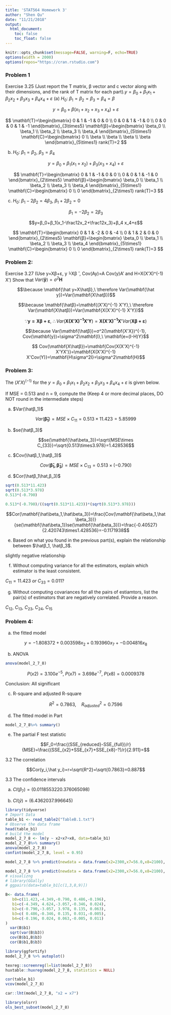 ```yaml
---
title: 'STAT564 Homework 3'
author: "Shen Qu"
date: "11/21/2018"
output: 
  html_document:
    toc: false
    toc_float: false
---
```


```r
knitr::opts_chunk$set(message=FALSE, warning=F, echo=TRUE)
options(width = 2000)
options(repos="https://cran.rstudio.com")
```

### Problem 1
Exercise 3.25 (Just report the T matrix, β vector and c vector along with their dimensions, and the rank of T matrix for each part).$y=β_0+β_1 x_1+β_2 x_2+β_3 x_3+β_4 x_4+ε$
 (a) $H_0:\ β_1=β_2=β_3=β_4=β$

$$y=β_0+β(x_1+x_2+x_3+x_4)+ε$$

$$
\mathbf{T}=\begin{bmatrix} 0 & 1 & -1 & 0 & 0 \\ 0 & 0 & 1 & -1 & 0 \\ 0 & 0 & 0 & 1 & -1  \end{bmatrix}_{3\times5} 
\mathbf{β}=\begin{bmatrix} \beta_0 \\ \beta_1 \\ \beta_2 \\ \beta_3 \\ \beta_4 \end{bmatrix}_{5\times1}
\mathbf{C}=\begin{bmatrix} 0 \\ \beta \\ \beta  \\ \beta  \\ \beta \end{bmatrix}_{5\times1} rank(T)=2
$$

 (b) $H_0:\ β_1=β_2,\ β_3=β_4$
 
$$y=β_0+β_1(x_1+x_2)+β_3(x_3+x_4)+ε$$
 
 $$
\mathbf{T}=\begin{bmatrix} 0 & 1 & -1 & 0 & 0 \\ 0 & 0 & 1 & -1 & 0 \end{bmatrix}_{2\times5} 
\mathbf{β}=\begin{bmatrix} \beta_0 \\ \beta_1 \\ \beta_2 \\ \beta_3 \\ \beta_4 \end{bmatrix}_{5\times1}
\mathbf{C}=\begin{bmatrix} 0 \\ 0 \end{bmatrix}_{2\times1} rank(T)=3
$$
 
 (c) $H_0:\ β_1-2β_2=4β_3,\ β_1+2β_2=0$

$$β_1=-2β_2=2β_3$$

$$y=β_0+β_1(x_1-\frac12x_2+\frac12x_3)+β_4 x_4+ε$$

 $$
\mathbf{T}=\begin{bmatrix} 0 & 1 & -2 & 0 & -4 \\ 0 & 1 & 2 & 0 & 0 \end{bmatrix}_{2\times5} 
\mathbf{β}=\begin{bmatrix} \beta_0 \\ \beta_1 \\ \beta_2 \\ \beta_3 \\ \beta_4 \end{bmatrix}_{5\times1}
\mathbf{C}=\begin{bmatrix} 0 \\ 0 \end{bmatrix}_{2\times1} rank(T)=3
$$

### Problem 2: 

Exercise 3.27 (Use y=Xβ+ε, y ̂=Xβ ̂ , Cov(Ay)=A Cov(y)A' and H=X(X'X)^(-1) X')
Show that $Var(\mathbf{\hat y})=\sigma^2\mathbf{H}$

$$\because \mathbf{\hat y=X\hatβ},\ \therefore Var(\mathbf{\hat y})=Var(\mathbf{X\hatβ})$$

$$\because \mathbf{\hatβ}=\mathbf{(X'X)^{-1} X'Y},\ \therefore Var(\mathbf{X\hatβ})=Var(\mathbf{X(X'X)^{-1} X'Y})$$

$$\because \mathbf{y=Xβ+ε},\ \therefore Var(\mathbf{X(X'X)^{-1} X'Y})=\mathbf{X(X'X)^{-1} X'}Var(\mathbf{Xβ+ε})$$

$$\because  Var(\mathbf{\hatβ})=σ^2(\mathbf{X'X})^{-1}, Cov(\mathbf{y})=\sigma^2\mathbf{I},\ \mathbf{e=(I-H)Y}$$

$$ Cov(\mathbf{X\hatβ})=\mathbf{Cov(X(X'X)^{-1} X'YX')}=\mathbf{X(X'X)^{-1} X'Cov(Y)}=\mathbf{H\sigma^2I}=\sigma^2\mathbf{H}$$

### Problem 3: 

The $(X'X)^(-1)$ for the $y=β_0+β_1 x_1+β_2 x_2+β_3 x_3+β_4 x_4+ε$ is given below.

If MSE = 0.513 and n = 9, compute the (Keep 4 or more decimal places, DO NOT round in the intermediate steps)

(a) $Var(\hatβ_1)$

$$Var(\mathbf{\hat\beta_1})=MSE\times C_{11}=0.513\times11.423=5.85999$$

(b) $se(\hatβ_3)$

$$se(\mathbf{\hat\beta_3})=\sqrt{MSE\times C_{33}}=\sqrt{0.513\times3.978}=1.428536$$


(c) $Cov(\hatβ_1,\hatβ_3)$

$$Cov(\mathbf{\hat\beta_1,\hat\beta_3})=MSE\times C_{13}=0.513\times(-0.790)$$

(d) $Cor(\hatβ_1\hat,β_3)$

```r
sqrt(0.513*11.423)
sqrt(0.513*3.978)
0.513*(-0.790)

0.513*(-0.790)/((sqrt(0.513*11.423))*(sqrt(0.513*3.978)))
```

$$Cor(\mathbf{\hat\beta_1,\hat\beta_3})=\frac{Cov(\mathbf{\hat\beta_1,\hat\beta_3})}{se(\mathbf{\hat\beta_1})se(\mathbf{\hat\beta_3})}=\frac{-0.40527}{2.420743\times1.428536}=-0.1171938$$

(e) Based on what you found in the previous part(s), explain the relationship between $\hatβ_1, \hatβ_3$.

slightly negative relationship

(f) Without computing variance for all the estimators, explain which estimator is the least consistent.

$C_{11}=11.423\ or\ C_{33}=0.011 ?$

(g) Without computing covariances for all the pairs of estiamtors, list the pair(s) of estimators that are negatively correlated. Provide a reason.

$C_{12},\ C_{13},\ C_{23},\ C_{24},\ C_{15}$

### Problem 4: 
a. the fitted model

$$y=-1.808372+0.003598x_2+0.193960x_7+-0.004816x_8$$

b. ANOVA

```r
anova(model_2_7_8)
```

$$P(x2)=3.100e^{-5},\
P(x7)=3.698e^{-7},\
P(x8)=0.0009378$$

Conclusion: All significant

c. R-square and adjusted R-square

$$R^2=0.7863,\quad  R_{adjusted}^2=0.7596$$

d. The fitted model in Part

```r
model_2_7_8%>% summary()
```

e. The partial F test statistic

$$F_0=\frac{(SSE_{reduced}-SSE_{full})/r}{MSE}=\frac{(SSE_{x2}+SSE_{x7}+SSE_{x8}-?)/r}{2.911}=$$

3.2 The correlation

$$Cor(y_i,\hat y_i)=r=\sqrt{R^2}=\sqrt{0.7863}=0.887$$

3.3 The confidence intervals

a. $CI(\beta_7)=(0.011855322  0.376065098)$

b. $CI(\hat y)=(6.436203 7.996645)$


```r
library(tidyverse)
# Import Data
table_b1 <- read_table2("TableB.1.txt")
# Observe the data frame
head(table_b1)
# build the model
model_2_7_8 <- lm(y ~ x2+x7+x8, data=table_b1)
model_2_7_8%>% summary()
anova(model_2_7_8)
confint(model_2_7_8, level = 0.95)

model_2_7_8 %>% predict(newdata = data.frame(x2=2300,x7=56.0,x8=2100), interval = "confidence", level=0.95)

model_2_7_8 %>% predict(newdata = data.frame(x2=2300,x7=56.0,x8=2100), interval = "prediction", level=0.95)
# visualizng
# library(GGally)
# ggpairs(data=table_b1[c(1,3,8,9)])

```

```R
B<- data.frame(
   b0=c(11.423,-4.349,-0.790, 0.486,-0.196),
   b1=c(-4.349, 4.624,-3.057,-0.346, 0.024),
   b2=c(-0.790,-3.057, 3.978, 0.135, 0.063),
   b3=c( 0.486,-0.346, 0.135, 0.031,-0.005),
   b4=c(-0.196, 0.024, 0.063,-0.005, 0.011)
)
  var(B$b1)  
  sqrt(var(B$b3))
  cov(B$b1,B$b3)
  cor(B$b1,B$b3)
```


```r
library(ggfortify)
model_2_7_8 %>% autoplot()

texreg::screenreg(l=list(model_2_7_8))
huxtable::huxreg(model_2_7_8, statistics = NULL)

cor(table_b1)
vcov(model_2_7_8)

car::lht(model_2_7_8, "x2 = x7")

library(olsrr)
ols_best_subset(model_2_7_8)

```
